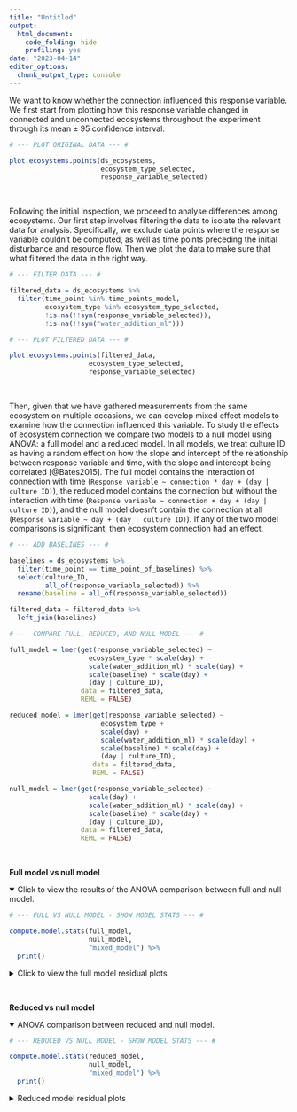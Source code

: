 ```yaml
---
title: "Untitled"
output:
  html_document:
    code_folding: hide
    profiling: yes
date: "2023-04-14"
editor_options: 
  chunk_output_type: console
---
```


We want to know whether the connection influenced this response variable. We first start from plotting how this response variable changed in connected and unconnected ecosystems throughout the experiment through its mean ± 95 confidence interval:

```r

# --- PLOT ORIGINAL DATA --- #

plot.ecosystems.points(ds_ecosystems,
                       ecosystem_type_selected,
                       response_variable_selected)
```

 <br>

Following the initial inspection, we proceed to analyse differences among ecosystems. Our first step involves filtering the data to isolate the relevant data for analysis. Specifically, we exclude data points where the response variable couldn't be computed, as well as time points preceding the initial disturbance and resource flow. Then we plot the data to make sure that what filtered the data in the right way.

```r

# --- FILTER DATA --- #

filtered_data = ds_ecosystems %>%
  filter(time_point %in% time_points_model,
         ecosystem_type %in% ecosystem_type_selected,
         !is.na(!!sym(response_variable_selected)),
         !is.na(!!sym("water_addition_ml")))
```

```r

# --- PLOT FILTERED DATA --- #

plot.ecosystems.points(filtered_data,
                    ecosystem_type_selected,
                    response_variable_selected) 
```

 <br>

Then, given that we have gathered measurements from the same ecosystem on multiple occasions, we can develop mixed effect models to examine how the connection influenced this variable. To study the effects of ecosystem connection we compare two models to a null model using ANOVA: a full model and a reduced model. In all models, we treat culture ID as having a random effect on how the slope and intercept of the relationship between response variable and time, with the slope and intercept being correlated [@Bates2015]. The full model contains the interaction of connection with time (`Response variable ~ connection * day + (day | culture ID)`), the reduced model contains the connection but without the interaction with time (`Response variable ~ connection + day + (day | culture ID)`), and the null model doesn't contain the connection at all (`Response variable ~ day + (day | culture ID)`). If any of the two model comparisons is significant, then ecosystem connection had an effect.

```r

# --- ADD BASELINES --- #

baselines = ds_ecosystems %>%
  filter(time_point == time_point_of_baselines) %>%
  select(culture_ID,
         all_of(response_variable_selected)) %>%
  rename(baseline = all_of(response_variable_selected))

filtered_data = filtered_data %>%
  left_join(baselines)
```

```r

# --- COMPARE FULL, REDUCED, AND NULL MODEL --- #

full_model = lmer(get(response_variable_selected) ~
                    ecosystem_type * scale(day) +
                    scale(water_addition_ml) * scale(day) +
                    scale(baseline) * scale(day) +
                    (day | culture_ID),
                  data = filtered_data,
                  REML = FALSE)

reduced_model = lmer(get(response_variable_selected) ~
                       ecosystem_type + 
                       scale(day) +
                       scale(water_addition_ml) * scale(day) +
                       scale(baseline) * scale(day) +
                       (day | culture_ID),
                     data = filtered_data,
                     REML = FALSE)

null_model = lmer(get(response_variable_selected) ~
                    scale(day) +
                    scale(water_addition_ml) * scale(day) +
                    scale(baseline) * scale(day) +
                    (day | culture_ID),
                  data = filtered_data,
                  REML = FALSE)
```

<br>

**Full model vs null model**

<details open="open">
<summary>Click to view the results of the ANOVA comparison between full and null model.</summary>
```r

# --- FULL VS NULL MODEL - SHOW MODEL STATS --- #

compute.model.stats(full_model,
                    null_model,
                    "mixed_model") %>%
  print()
```
</details>

<details>
<summary>Click to view the full model residual plots</summary>

```r

# --- FULL MODEL - SHOW RESIDUAL PLOTS --- #

create.res.vs.fit.ecos(filtered_data, full_model)
qqnorm(resid(full_model))
qqline(resid(full_model))
```
</details>

<br>

**Reduced vs null model**

<details open="open">
<summary>ANOVA comparison between reduced and null model.</summary>
```r

# --- REDUCED VS NULL MODEL - SHOW MODEL STATS --- #

compute.model.stats(reduced_model,
                    null_model,
                    "mixed_model") %>%
  print()
```
</details>

<details>
<summary>Reduced model residual plots</summary>
```r

# --- REDUCED MODEL - SHOW RESIDUAL PLOTS --- #

create.res.vs.fit.ecos(filtered_data, reduced_model)
qqnorm(resid(reduced_model))
qqline(resid(reduced_model))
```
</details>